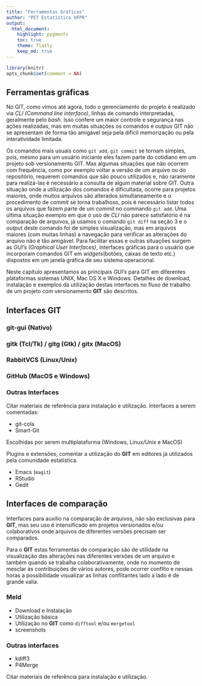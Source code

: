 ```yaml
---
title: "Ferramentas Gráficas"
author: "PET Estatística UFPR"
output:
  html_document:
    highlight: pygments
    toc: true
    theme: flatly
    keep_md: true
---
```


```r
library(knitr)
opts_chunk$set(comment = NA)
```

## Ferramentas gráficas ##

No GIT, como vimos até agora, todo o gerenciamento do projeto é
realizado via *CLI (Command line interface)*, linhas de comando
interpretadas, geralmente pelo *bash*. Isso confere um maior controle e
segurança nas ações realizadas, mas em muitas situações os comandos e
*outpus* GIT não se apresentam de forma tão amigável seja pela difícil
memorização ou pela interatividade limitada.

Os comandos mais usuais como `git add`, `git commit` se tornam simples,
pois, mesmo para um usuário iniciante eles fazem parte do cotidiano em
um projeto sob versionamento GIT. Mas algumas situações que não ocorrem
com frequência, como por exemplo voltar a versão de um arquivo ou do
repositório, requerem comandos que são pouco utilizados e, não raramente
para realizá-las é necessário a consulta de algum material sobre
GIT. Outra situação onde a utilização dos comandos é dificultada, ocorre
para projetos maiores, onde muitos arquivos são alterados
simultaneamente e o procedimento de *commit* se torna trabalhoso, pois
é necessário listar todos os arquivos que fazem parte de um *commit*
no commando `git add`. Uma última situação exemplo em que o uso de *CLI*
não parece satisfatório é na comparação de arquivos, já usamos o comando
`git diff` na seção 3 e o *output* deste comando foi de simples
visualização, mas em arquivos maiores (com muitas linhas) a navegação
para verificar as alterações do arquivo não é tão amigável. Para
facilitar essas e outras situações surgem as *GUI's (Graphical User
Interfaces)*, interfaces gráficas para o usuário que incorporam comandos
GIT em *widgets*(botões, caixas de texto etc.) dispostos em um janela
gráfica de seu sistema operacional.

Neste capítulo apresentamos as principais *GUI's* para GIT em diferentes
plataformas sistemas UNIX, Mac OS X e Windows. Detalhes de download,
instalação e exemplos da utilização destas interfaces no fluxo de
trabalho de um projeto com versionamento **GIT** são descritos.

## Interfaces GIT ##

### git-gui (Nativo) ###

### gitk (Tcl/Tk) / gitg (Gtk) / gitx (MacOS) ###

### RabbitVCS (Linux/Unix) ###

### GitHub (MacOS e Windows) ###

### Outras Interfaces ###

Citar materiais de referência para instalação e utilização. 
Interfaces a serem comentadas:

* git-cola  
* Smart-Git  

Escolhidas por serem multiplataforma (Windows, Linux/Unix e MacOS)

Plugins e extensões, comentar a utilização do **GIT** em editores já
utilizados pela comunidade estatística. 

* Emacs (`magit`)
* RStudio
* Gedit

## Interfaces de comparação ##

Interfaces para auxílio na comparação de arquivos, não são exclusivas
para **GIT**, mas seu uso é intensificado em projetos versionados e/ou
colaborativos onde arquivos de diferentes versões precisam ser
comparados.

Para o **GIT** estas ferramentas de comparação são de utilidade na
visualização das alterações nas diferentes versões de um arquivo e
também quando se trabalha colaborativamente, onde no momento de mesclar
as contribuições de vários autores, pode ocorrer conflito e nessas horas
a possibilidade visualizar as linhas conflitantes lado a lado é de
grande valia.

### Meld ###

* Download e Instalação
* Utilização básica
* Utilização no **GIT** como `difftool` e/ou `mergetool`
* screenshots

### Outras interfaces ###

* kdiff3
* P4Merge

Citar materiais de referência para instalação e
utilização.

